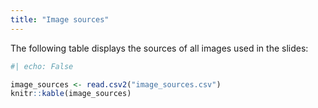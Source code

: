 ```yaml
---
title: "Image sources"
---
```


The following table displays the sources of all images used in the slides:

```r
#| echo: False

image_sources <- read.csv2("image_sources.csv")
knitr::kable(image_sources)
```

